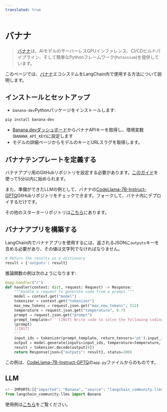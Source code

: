 ```yaml
---
translated: true
---
```


# バナナ

>[バナナ](https://www.banana.dev/)は、AIモデルのサーバーレスGPUインファレンス、CI/CDビルドパイプライン、そして簡単なPythonフレームワーク(`Potassium`)を提供しています。

このページでは、[バナナ](https://www.banana.dev)エコシステムをLangChain内で使用する方法について説明します。

## インストールとセットアップ

- `banana-dev`Pythonパッケージをインストールします:

```bash
pip install banana-dev
```

- [Banana.devダッシュボード](https://app.banana.dev)からバナナAPIキーを取得し、環境変数(`BANANA_API_KEY`)に設定します
- モデルの詳細ページからモデルのキーとURLスラグを取得します。

## バナナテンプレートを定義する

バナナアプリ用のGitHubリポジトリを設定する必要があります。[このガイド](https://docs.banana.dev/banana-docs/)を使って5分以内に始められます。

また、準備ができたLLMの例として、バナナの[CodeLlama-7B-Instruct-GPTQ](https://github.com/bananaml/demo-codellama-7b-instruct-gptq)GitHubリポジトリをチェックできます。フォークして、バナナ内にデプロイするだけです。

その他のスターターリポジトリは[こちら](https://github.com/orgs/bananaml/repositories?q=demo-&type=all&language=&sort=)にあります。

## バナナアプリを構築する

LangChain内でバナナアプリを使用するには、返されるJSONに`outputs`キーを含める必要があり、その値は文字列でなければなりません。

```python
# Return the results as a dictionary
result = {'outputs': result}
```

推論関数の例は次のようになります:

```python
@app.handler("/")
def handler(context: dict, request: Request) -> Response:
    """Handle a request to generate code from a prompt."""
    model = context.get("model")
    tokenizer = context.get("tokenizer")
    max_new_tokens = request.json.get("max_new_tokens", 512)
    temperature = request.json.get("temperature", 0.7)
    prompt = request.json.get("prompt")
    prompt_template=f'''[INST] Write code to solve the following coding problem that obeys the constraints and passes the example test cases. Please wrap your code answer using ```:
    {prompt}
    [/INST]
    '''
    input_ids = tokenizer(prompt_template, return_tensors='pt').input_ids.cuda()
    output = model.generate(inputs=input_ids, temperature=temperature, max_new_tokens=max_new_tokens)
    result = tokenizer.decode(output[0])
    return Response(json={"outputs": result}, status=200)
```

この例は、[CodeLlama-7B-Instruct-GPTQ](https://github.com/bananaml/demo-codellama-7b-instruct-gptq)の`app.py`ファイルからのものです。

## LLM

```python
<!--IMPORTS:[{"imported": "Banana", "source": "langchain_community.llms", "docs": "https://api.python.langchain.com/en/latest/llms/langchain_community.llms.bananadev.Banana.html", "title": "Banana"}]-->
from langchain_community.llms import Banana
```

使用例は[こちら](/docs/integrations/llms/banana)をご覧ください。
